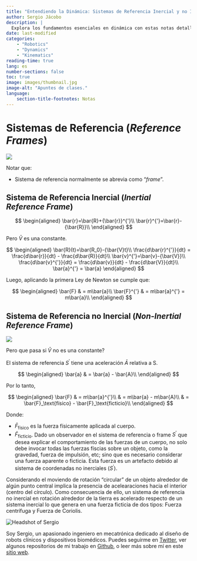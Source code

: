 ```yaml
---
title: "Entendiendo la Dinámica: Sistemas de Referencia Inercial y no Inercial"
author: Sergio Jácobo
description: |
  Explora los fundamentos esenciales en dinámica con estas notas detalladas sobre la teoría básica, centrándose en la distinción entre sistemas de referencia inercial y no inercial.
date: last-modified
categories: 
    - "Robotics"
    - "Dynamics"
    - "Kinematics"
reading-time: true
lang: es
number-sections: false
toc: true
image: images/thumbnail.jpg
image-alt: "Apuntes de clases."
language: 
    section-title-footnotes: Notas
---
```


# Sistemas de Referencia (*Reference Frames*)

![](images/referenceFrame.png){fig-align="center"}

Notar que:

-   Sistema de referencia normalmente se abrevia como "*frame*".

## Sistema de Referencia Inercial (*Inertial Reference Frame*)

$$
\begin{aligned}
\bar{r}=\bar{R}+{\bar{r}}^{'}\\
\bar{r}^{'}=\bar{r}-{\bar{R}}\\
\end{aligned}
$$

Pero $\bar{V}$ es una constante.

$$
\begin{aligned}
\bar{R}(t)=\bar{R_0}-{\bar{V}t}\\
\frac{d\bar{r}^{'}}{dt} = \frac{d\bar{r}}{dt} - \frac{d\bar{R}}{dt}\\
\bar{v}^{'}=\bar{v}-{\bar{V}}\\
\frac{d\bar{v}^{'}}{dt} = \frac{d\bar{v}}{dt} - \frac{d\bar{V}}{dt}\\
\bar{a}^{'} = \bar{a}
\end{aligned}
$$

Luego, aplicando la primera Ley de Newton se cumple que:

$$
\begin{aligned}
\bar{F} & = m\bar{a}\\
\bar{F}^{'} & = m\bar{a}^{'} = m\bar{a}\\
\end{aligned}
$$

## Sistema de Referencia no Inercial (*Non-Inertial Reference Frame*)

![](images/paste-1.png){fig-align="center"}

Pero que pasa si $\bar{V}$ no es una constante?

::: callout-important
El sistema de referencia $S^{'}$ tiene una aceleración $\bar{A}$ relativa a S.
:::

$$
\begin{aligned}
\bar{a} & = \bar{a} - \bar{A}\\
\end{aligned}
$$

Por lo tanto,

$$
\begin{aligned}
\bar{F} & = m\bar{a}^{'}\\
& = m\bar{a} - m\bar{A}\\
& = \bar{F}_\text{físico} - \bar{F}_\text{ficticio}\\
\end{aligned}
$$

Donde:

-   $\bar{F}_\text{físico}$ es la fuerza físicamente aplicada al cuerpo.\
-   $\bar{F}_\text{ficticio}$. Dado un observador en el sistema de referencia o frame $S^{'}$ que desea explicar el comportamiento de las fuerzas de un cuerpo, no solo debe invocar todas las fuerzas físcias sobre un objeto, como la gravedad, fuerza de impulsión, etc; sino que es necesario considerar una fuerza aparente o ficticia. Esta fuerza es un artefacto debido al sistema de coordenadas no inerciales ($S^{'}$).

::: callout-tip
Considerando el moviendo de rotación "circular" de un objeto alrededor de algún punto central implica la presencia de acelearaciones hacia el interior (centro del círculo). Como consecuencia de ello, un sistema de referencia no inercial en rotación alrededor de la tierra es acelerado respecto de un sistema inercial lo que genera en una fuerza ficticia de dos tipos: Fuerza centrífuga y Fuerza de Coriolis.
:::

::: {.further-info}
::: grid
::: {.g-col-12 .g-col-md-12}
::: {.bio-footer}
<img src="../../../../../images/sergio-bio.jpg" alt="Headshot of Sergio" class="img-footer">
<div class="p-footer">
  Soy Sergio, un apasionado ingeniero en mecatrónica dedicado al diseño de robots clínicos y dispositivos biomédicos. Puedes seguirme en [Twitter](https://twitter.com/JacoboZavaleta), ver algunos repositorios de mi trabajo en [Github](https://www.github.com/SJacoboZavaleta), o leer más sobre mí en este [sitio web](../../../../../about.qmd).
</div>
:::

:::

:::
:::
